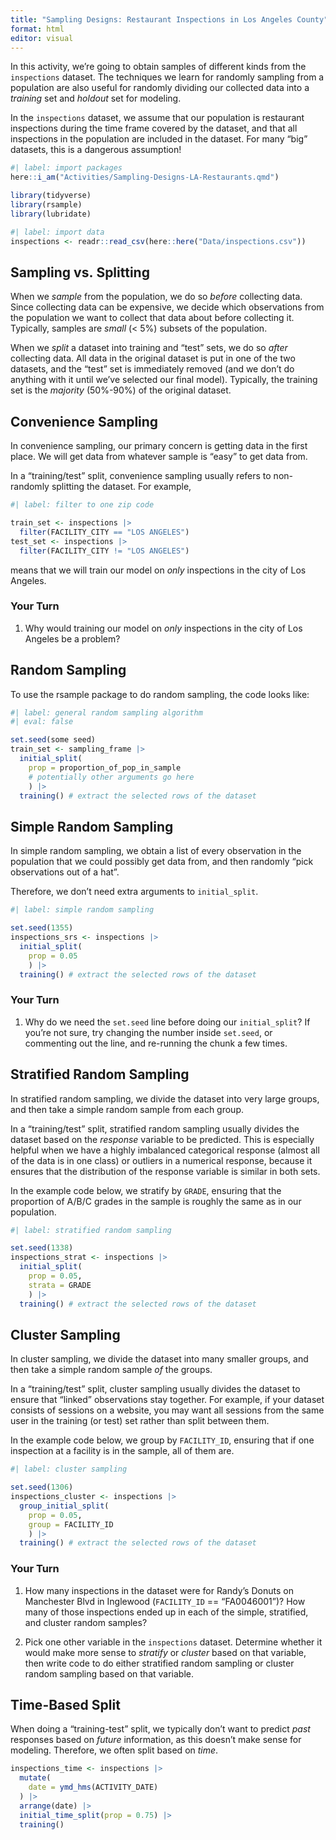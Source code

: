 ```yaml
---
title: "Sampling Designs: Restaurant Inspections in Los Angeles County"
format: html
editor: visual
---
```


In this activity, we're going to obtain samples of different kinds from the `inspections` dataset. The techniques we learn for randomly sampling from a population are also useful for randomly dividing our collected data into a *training* set and *holdout* set for modeling.

In the `inspections` dataset, we assume that our population is restaurant inspections during the time frame covered by the dataset, and that all inspections in the population are included in the dataset. For many "big" datasets, this is a dangerous assumption!

```r
#| label: import packages
here::i_am("Activities/Sampling-Designs-LA-Restaurants.qmd")

library(tidyverse)
library(rsample)
library(lubridate)
```

```r
#| label: import data
inspections <- readr::read_csv(here::here("Data/inspections.csv"))
```

## Sampling vs. Splitting

When we *sample* from the population, we do so *before* collecting data. Since collecting data can be expensive, we decide which observations from the population we want to collect that data about before collecting it. Typically, samples are *small* (< 5%) subsets of the population.

When we *split* a dataset into training and "test" sets, we do so *after* collecting data. All data in the original dataset is put in one of the two datasets, and the "test" set is immediately removed (and we don't do anything with it until we've selected our final model). Typically, the training set is the *majority* (50%-90%) of the original dataset.

## Convenience Sampling

In convenience sampling, our primary concern is getting data in the first place. We will get data from whatever sample is "easy" to get data from.

In a "training/test" split, convenience sampling usually refers to non-randomly splitting the dataset. For example,

```r
#| label: filter to one zip code

train_set <- inspections |>
  filter(FACILITY_CITY == "LOS ANGELES")
test_set <- inspections |>
  filter(FACILITY_CITY != "LOS ANGELES")
```

means that we will train our model on *only* inspections in the city of Los Angeles.

### Your Turn

1. Why would training our model on *only* inspections in the city of Los Angeles be a problem?

## Random Sampling

To use the rsample package to do random sampling, the code looks like:

```r
#| label: general random sampling algorithm
#| eval: false

set.seed(some seed)
train_set <- sampling_frame |>
  initial_split(
    prop = proportion_of_pop_in_sample
    # potentially other arguments go here
    ) |>
  training() # extract the selected rows of the dataset
```

## Simple Random Sampling

In simple random sampling, we obtain a list of every observation in the population that we could possibly get data from, and then randomly "pick observations out of a hat".

Therefore, we don't need extra arguments to `initial_split`.

```r
#| label: simple random sampling

set.seed(1355)
inspections_srs <- inspections |>
  initial_split(
    prop = 0.05
    ) |>
  training() # extract the selected rows of the dataset

```

### Your Turn

1. Why do we need the `set.seed` line before doing our `initial_split`? If you're not sure, try changing the number inside `set.seed`, or commenting out the line, and re-running the chunk a few times.

## Stratified Random Sampling

In stratified random sampling, we divide the dataset into very large groups, and then take a simple random sample from each group.

In a "training/test" split, stratified random sampling usually divides the dataset based on the *response* variable to be predicted. This is especially helpful when we have a highly imbalanced categorical response (almost all of the data is in one class) or outliers in a numerical response, because it ensures that the distribution of the response variable is similar in both sets.

In the example code below, we stratify by `GRADE`, ensuring that the proportion of A/B/C grades in the sample is roughly the same as in our population.

```r
#| label: stratified random sampling

set.seed(1338)
inspections_strat <- inspections |>
  initial_split(
    prop = 0.05,
    strata = GRADE
    ) |>
  training() # extract the selected rows of the dataset

```

## Cluster Sampling

In cluster sampling, we divide the dataset into many smaller groups, and then take a simple random sample *of* the groups.

In a "training/test" split, cluster sampling usually divides the dataset to ensure that "linked" observations stay together. For example, if your dataset consists of sessions on a website, you may want all sessions from the same user in the training (or test) set rather than split between them.

In the example code below, we group by `FACILITY_ID`, ensuring that if one inspection at a facility is in the sample, all of them are.

```r
#| label: cluster sampling

set.seed(1306)
inspections_cluster <- inspections |>
  group_initial_split(
    prop = 0.05,
    group = FACILITY_ID
    ) |>
  training() # extract the selected rows of the dataset

```

### Your Turn

1. How many inspections in the dataset were for Randy's Donuts on Manchester Blvd in Inglewood (`FACILITY_ID` == "FA0046001")? How many of those inspections ended up in each of the simple, stratified, and cluster random samples?

2. Pick one other variable in the `inspections` dataset. Determine whether it would make more sense to *stratify* or *cluster* based on that variable, then write code to do either stratified random sampling or cluster random sampling based on that variable.

## Time-Based Split

When doing a "training-test" split, we typically don't want to predict *past* responses based on *future* information, as this doesn't make sense for modeling. Therefore, we often split based on *time*.

```r
inspections_time <- inspections |>
  mutate(
    date = ymd_hms(ACTIVITY_DATE)
  ) |>
  arrange(date) |>
  initial_time_split(prop = 0.75) |> 
  training()
```

